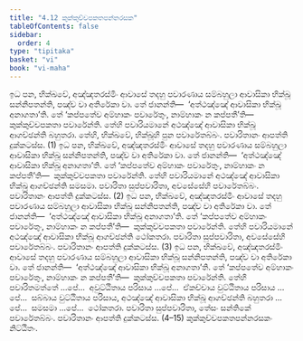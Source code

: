 ```yaml
---
title: "4.12 කුක්කුච්චපකතපන්නරසක"
tableOfContents: false
sidebar:
  order: 4
type: "tipitaka"
basket: "vi"
book: "vi-maha"
---
```



<DynamicBreadcrumb />

<Division number="225" book="vi-maha">

<Paragraph number="1026" book="vi-maha">
ඉධ පන, භික්ඛවේ, අඤ්ඤතරස්මිං ආවාසේ තදහු පවාරණාය සම්බහුලා ආවාසිකා භික්ඛූ සන්නිපතන්ති, පඤ්ච වා අතිරේකා වා. තේ ජානන්ති—  ‘අත්ථඤ්ඤේ ආවාසිකා භික්ඛූ අනාගතා’ති. තේ ‘කප්පතේව අම්හාකං පවාරේතුං, නාම්හාකං න කප්පතී’ති—  කුක්කුච්චපකතා පවාරේන්ති. තේහි පවාරියමානේ අථඤ්ඤේ ආවාසිකා භික්ඛූ ආගච්ඡන්ති බහුතරා. තේහි, භික්ඛවේ, භික්ඛූහි පුන පවාරේතබ්බං. පවාරිතානං ආපත්ති දුක්කටස්ස. (1)
</Paragraph>

<Paragraph number="1027" book="vi-maha">
ඉධ පන, භික්ඛවේ, අඤ්ඤතරස්මිං ආවාසේ තදහු පවාරණාය සම්බහුලා ආවාසිකා භික්ඛූ සන්නිපතන්ති, පඤ්ච වා අතිරේකා වා. තේ ජානන්ති—  ‘අත්ථඤ්ඤේ ආවාසිකා භික්ඛූ අනාගතා’ති. තේ ‘කප්පතේව අම්හාකං පවාරේතුං, නාම්හාකං න කප්පතී’ති—  කුක්කුච්චපකතා පවාරේන්ති. තේහි පවාරියමානේ අථඤ්ඤේ ආවාසිකා භික්ඛූ ආගච්ඡන්ති සමසමා. පවාරිතා සුප්පවාරිතා, අවසේසේහි පවාරේතබ්බං. පවාරිතානං ආපත්ති දුක්කටස්ස. (2)
</Paragraph>

<Paragraph number="1028" book="vi-maha">
ඉධ පන, භික්ඛවේ, අඤ්ඤතරස්මිං ආවාසේ තදහු පවාරණාය සම්බහුලා ආවාසිකා භික්ඛූ සන්නිපතන්ති, පඤ්ච වා අතිරේකා වා. තේ ජානන්ති—  ‘අත්ථඤ්ඤේ ආවාසිකා භික්ඛූ අනාගතා’ති. තේ ‘කප්පතේව අම්හාකං පවාරේතුං, නාම්හාකං න කප්පතී’ති—  කුක්කුච්චපකතා පවාරේන්ති. තේහි පවාරියමානේ අථඤ්ඤේ ආවාසිකා භික්ඛූ ආගච්ඡන්ති ථෝකතරා. පවාරිතා සුප්පවාරිතා, අවසේසේහි පවාරේතබ්බං. පවාරිතානං ආපත්ති දුක්කටස්ස. (3)
</Paragraph>

<Paragraph number="1029" book="vi-maha">
ඉධ පන, භික්ඛවේ, අඤ්ඤතරස්මිං ආවාසේ තදහු පවාරණාය සම්බහුලා ආවාසිකා භික්ඛූ සන්නිපතන්ති, පඤ්ච වා අතිරේකා වා. තේ ජානන්ති—  ‘අත්ථඤ්ඤේ ආවාසිකා භික්ඛූ අනාගතා’ති. තේ ‘කප්පතේව අම්හාකං පවාරේතුං, නාම්හාකං න කප්පතී’ති—  කුක්කුච්චපකතා පවාරේන්ති. තේහි පවාරිතමත්තේ …පේ…  අවුට්ඨිතාය පරිසාය …පේ…  ඒකච්චාය වුට්ඨිතාය පරිසාය …පේ…  සබ්බාය වුට්ඨිතාය පරිසාය, අථඤ්ඤේ ආවාසිකා භික්ඛූ ආගච්ඡන්ති බහුතරා …පේ…  සමසමා …පේ…  ථෝකතරා. පවාරිතා සුප්පවාරිතා, තේසං සන්තිකේ පවාරේතබ්බං. පවාරිතානං ආපත්ති දුක්කටස්ස. (4–15)

</Paragraph>
</Division>

<Paragraph number="1030" type="center" book="vi-maha">
කුක්කුච්චපකතපන්නරසකං නිට්ඨිතං.
</Paragraph>